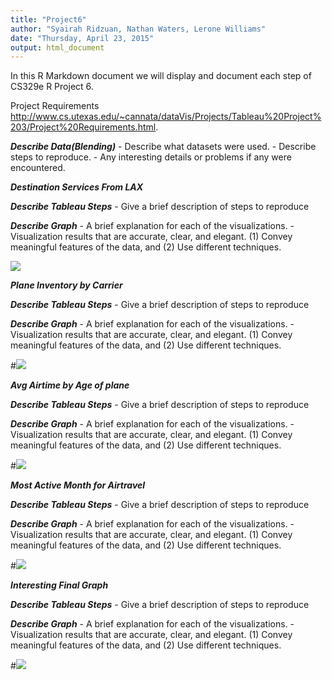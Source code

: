 ```yaml
---
title: "Project6"
author: "Syairah Ridzuan, Nathan Waters, Lerone Williams"
date: "Thursday, April 23, 2015"
output: html_document
---
```

In this R Markdown document we will display and document each step of CS329e R Project 6.

Project Requirements <http://www.cs.utexas.edu/~cannata/dataVis/Projects/Tableau%20Project%203/Project%20Requirements.html>.

***Describe Data(Blending)***
- Describe what datasets were used.
- Describe steps to reproduce.
- Any interesting details or problems if any were encountered.

***Destination Services From LAX***

***Describe Tableau Steps***
-  Give a brief description of steps to reproduce

***Describe Graph***
- A brief explanation for each of the visualizations.
- Visualization results that are accurate, clear, and elegant.
  (1) Convey meaningful features of the data, and 
  (2) Use different techniques.

![](./DestinationServicesFromLAX.png)

***Plane Inventory by Carrier***

***Describe Tableau Steps***
-  Give a brief description of steps to reproduce

***Describe Graph***
- A brief explanation for each of the visualizations.
- Visualization results that are accurate, clear, and elegant.
  (1) Convey meaningful features of the data, and 
  (2) Use different techniques.

#![](./DestinationServicesFromLAX.png)

***Avg Airtime by Age of plane***

***Describe Tableau Steps***
-  Give a brief description of steps to reproduce

***Describe Graph***
- A brief explanation for each of the visualizations.
- Visualization results that are accurate, clear, and elegant.
  (1) Convey meaningful features of the data, and 
  (2) Use different techniques.
  
#![](./DestinationServicesFromLAX.png)

***Most Active Month for Airtravel***

***Describe Tableau Steps***
-  Give a brief description of steps to reproduce

***Describe Graph***
- A brief explanation for each of the visualizations.
- Visualization results that are accurate, clear, and elegant.
  (1) Convey meaningful features of the data, and 
  (2) Use different techniques.


#![](./DestinationServicesFromLAX.png)

***Interesting Final Graph***

***Describe Tableau Steps***
-  Give a brief description of steps to reproduce

***Describe Graph***
- A brief explanation for each of the visualizations.
- Visualization results that are accurate, clear, and elegant.
  (1) Convey meaningful features of the data, and 
  (2) Use different techniques.
  
#![](./DestinationServicesFromLAX.png)













                












